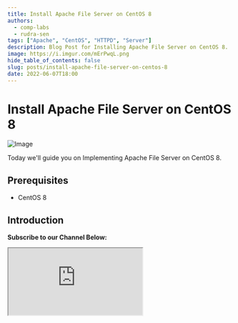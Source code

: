 ```yaml
---
title: Install Apache File Server on CentOS 8
authors:
  - comp-labs
  - rudra-sen
tags: ["Apache", "CentOS", "HTTPD", "Server"]
description: Blog Post for Installing Apache File Server on CentOS 8.
image: https://i.imgur.com/mErPwqL.png
hide_table_of_contents: false
slug: posts/install-apache-file-server-on-centos-8
date: 2022-06-07T18:00
---
```


# Install Apache File Server on CentOS 8

![Image](/img/blog/)

Today we'll guide you on Implementing Apache File Server on CentOS 8.

<!-- truncate -->

## Prerequisites

- CentOS 8

## Introduction

**Subscribe to our Channel Below:**

<iframe
  src="https://complabs.in/html/subscribe.html"
  title="Subscribe Comp Labs"
  height="150"
></iframe>
